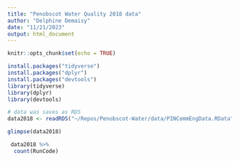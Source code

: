 ```yaml
---
title: "Penobscot Water Quality 2018 data"
author: "Delphine Demaisy"
date: "11/21/2023"
output: html_document
---
```

```r
knitr::opts_chunk$set(echo = TRUE)
```

```r
install.packages("tidyverse")
install.packages("dplyr")
install.packages("devtools")
library(tidyverse)
library(dplyr)
library(devtools)
```

```r
# data was saves as RDS 
data2018 <- readRDS("~/Repos/Penobscot-Water/data/PINCommEngData.RData")
```

```r
glimpse(data2018)
```
```r
 data2018 %>% 
  count(RunCode)
```